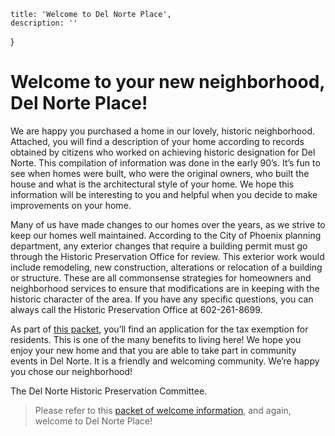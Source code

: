 


    title: 'Welcome to Del Norte Place',
    description: ''
}

<IntroImage />

# Welcome to your new neighborhood, Del Norte Place! 

We are happy you purchased a home in our lovely, historic neighborhood. Attached, you will find a
description of your home according to records obtained by citizens who worked
on achieving historic designation for Del Norte. This compilation of information
was done in the early 90’s. It’s fun to see when homes were built, who were the
original owners, who built the house and what is the architectural style of your
home. We hope this information will be interesting to you and helpful when you
decide to make improvements on your home.

Many of us have made changes to our homes over the years, as we strive to keep
our homes well maintained. According to the City of Phoenix planning
department, any exterior changes that require a building permit must go through
the Historic Preservation Office for review. This exterior work would include
remodeling, new construction, alterations or relocation of a building or structure.
These are all commonsense strategies for homeowners and neighborhood
services to ensure that modifications are in keeping with the historic character of
the area. If you have any specific questions, you can always call the Historic
Preservation Office at 602-261-8699.

As part of [this packet](/welcome/Welcome-to-Del-Norte-Place.zip), you’ll find an application for the tax exemption for
residents. This is one of the many benefits to living here! We hope you enjoy
your new home and that you are able to take part in community events in Del
Norte. It is a friendly and welcoming community. We’re happy you chose our
neighborhood!

The Del Norte Historic Preservation Committee.

> Please refer to this [packet of welcome information](/welcome/Welcome-to-Del-Norte-Place.zip), and again, welcome to Del Norte Place!

